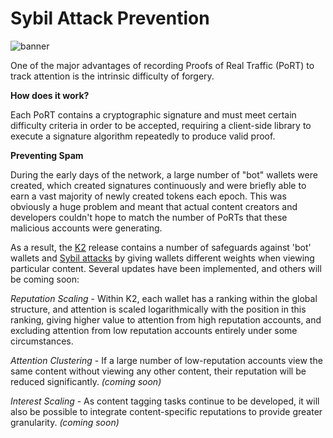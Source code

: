 
# Sybil Attack Prevention

![banner](img/Sybil_Attack_Prevention.png)

<Description
  text="Koii can be earned on any content where Proofs of Real Traffic are submitted."
/>

One of the major advantages of recording Proofs of Real Traffic (PoRT) to track attention is the intrinsic difficulty of forgery.

**How does it work?**&#x20;

Each PoRT contains a cryptographic signature and must meet certain difficulty criteria in order to be accepted, requiring a client-side library to execute a signature algorithm repeatedly to produce valid proof.&#x20;

**Preventing Spam**

During the early days of the network, a large number of "bot" wallets were created, which created signatures continuously and were briefly able to earn a vast majority of newly created tokens each epoch. This was obviously a huge problem and meant that actual content creators and developers couldn't hope to match the number of PoRTs that these malicious accounts were generating.

As a result, the [K2](https://blog.koii.network/Koii-Announces-K2/) release contains a number of safeguards against 'bot' wallets and [Sybil attacks](https://en.wikipedia.org/wiki/Sybil\_attack) by giving wallets different weights when viewing particular content. Several updates have been implemented, and others will be coming soon:

_Reputation Scaling_ - Within K2, each wallet has a ranking within the global structure, and attention is scaled logarithmically with the position in this ranking, giving higher value to attention from high reputation accounts, and excluding attention from low reputation accounts entirely under some circumstances.

_Attention Clustering_ - If a large number of low-reputation accounts view the same content without viewing any other content, their reputation will be reduced significantly. _(coming soon)_

_Interest Scaling_ - As content tagging tasks continue to be developed, it will also be possible to integrate content-specific reputations to provide greater granularity. _(coming soon)_


